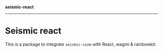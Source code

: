 **seismic-react**

---

# Seismic react

This is a package to integrate `seismic-viem` with React, wagmi & rainbowkit.
